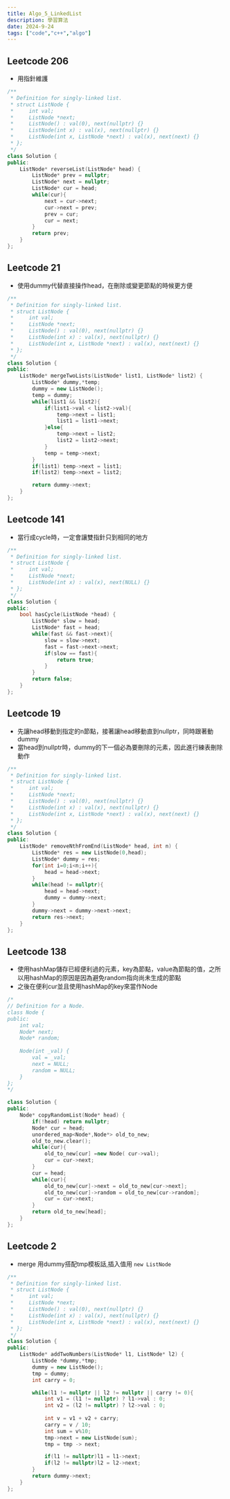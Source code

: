 ```yaml
---
title: Algo_5_LinkedList
description: 學習算法
date: 2024-9-24
tags: ["code","c++","algo"]
---
```


## Leetcode 206

- 用指針維護

```c++
/**
 * Definition for singly-linked list.
 * struct ListNode {
 *     int val;
 *     ListNode *next;
 *     ListNode() : val(0), next(nullptr) {}
 *     ListNode(int x) : val(x), next(nullptr) {}
 *     ListNode(int x, ListNode *next) : val(x), next(next) {}
 * };
 */
class Solution {
public:
    ListNode* reverseList(ListNode* head) {
        ListNode* prev = nullptr;
        ListNode* next = nullptr;
        ListNode* cur = head;
        while(cur){
            next = cur->next;
            cur->next = prev;
            prev = cur;
            cur = next;
        }
        return prev;
    }
};
```

## Leetcode 21

- 使用dummy代替直接操作head，在刪除或變更節點的時候更方便

```c++
/**
 * Definition for singly-linked list.
 * struct ListNode {
 *     int val;
 *     ListNode *next;
 *     ListNode() : val(0), next(nullptr) {}
 *     ListNode(int x) : val(x), next(nullptr) {}
 *     ListNode(int x, ListNode *next) : val(x), next(next) {}
 * };
 */
class Solution {
public:
    ListNode* mergeTwoLists(ListNode* list1, ListNode* list2) {
        ListNode* dummy,*temp;
        dummy = new ListNode();
        temp = dummy;
        while(list1 && list2){
            if(list1->val < list2->val){
                temp->next = list1;
                list1 = list1->next;
            }else{
                temp->next = list2;
                list2 = list2->next;
            }
            temp = temp->next;
        }
        if(list1) temp->next = list1;
        if(list2) temp->next = list2;

        return dummy->next;
    }
};
```

## Leetcode 141

- 當行成cycle時，一定會讓雙指針只到相同的地方

```c++
/**
 * Definition for singly-linked list.
 * struct ListNode {
 *     int val;
 *     ListNode *next;
 *     ListNode(int x) : val(x), next(NULL) {}
 * };
 */
class Solution {
public:
    bool hasCycle(ListNode *head) {
        ListNode* slow = head;
        ListNode* fast = head;
        while(fast && fast->next){
            slow = slow->next;
            fast = fast->next->next;
            if(slow == fast){
                return true;
            }
        }
        return false;
    }
};
```

## Leetcode 19

- 先讓head移動到指定的n節點，接著讓head移動直到nullptr，同時跟著動dummy
- 當head到nullptr時，dummy的下一個必為要刪除的元素，因此進行練表刪除動作

```c++
/**
 * Definition for singly-linked list.
 * struct ListNode {
 *     int val;
 *     ListNode *next;
 *     ListNode() : val(0), next(nullptr) {}
 *     ListNode(int x) : val(x), next(nullptr) {}
 *     ListNode(int x, ListNode *next) : val(x), next(next) {}
 * };
 */
class Solution {
public:
    ListNode* removeNthFromEnd(ListNode* head, int n) {
        ListNode* res = new ListNode(0,head);
        ListNode* dummy = res;
        for(int i=0;i<n;i++){
            head = head->next;
        }
        while(head != nullptr){
            head = head->next;
            dummy = dummy->next;
        }
        dummy->next = dummy->next->next;
        return res->next;
    }
};
```

## Leetcode 138

- 使用hashMap儲存已經便利過的元素，key為節點，value為節點的值，之所以用hashMap的原因是因為避免random指向尚未生成的節點
- 之後在便利cur並且使用hashMap的key來當作Node

```c++
/*
// Definition for a Node.
class Node {
public:
    int val;
    Node* next;
    Node* random;
    
    Node(int _val) {
        val = _val;
        next = NULL;
        random = NULL;
    }
};
*/

class Solution {
public:
    Node* copyRandomList(Node* head) {
        if(!head) return nullptr;
        Node* cur = head;
        unordered_map<Node*,Node*> old_to_new;
        old_to_new.clear();
        while(cur){
            old_to_new[cur] =new Node( cur->val);
            cur = cur->next;
        }
        cur = head;
        while(cur){
            old_to_new[cur]->next = old_to_new[cur->next];
            old_to_new[cur]->random = old_to_new[cur->random];
            cur = cur->next;
        }
        return old_to_new[head];
    }
};
```

## Leetcode 2

- merge 用dummy搭配tmp模板話,插入值用 `new ListNode`

```c++
/**
 * Definition for singly-linked list.
 * struct ListNode {
 *     int val;
 *     ListNode *next;
 *     ListNode() : val(0), next(nullptr) {}
 *     ListNode(int x) : val(x), next(nullptr) {}
 *     ListNode(int x, ListNode *next) : val(x), next(next) {}
 * };
 */
class Solution {
public:
    ListNode* addTwoNumbers(ListNode* l1, ListNode* l2) {
        ListNode *dummy,*tmp;
        dummy = new ListNode();
        tmp = dummy;
        int carry = 0;

        while(l1 != nullptr || l2 != nullptr || carry != 0){     
            int v1 = (l1 != nullptr) ? l1->val : 0;
            int v2 = (l2 != nullptr) ? l2->val : 0;
            
            int v = v1 + v2 + carry;
            carry = v / 10;
            int sum = v%10;            
            tmp->next = new ListNode(sum);
            tmp = tmp -> next;

            if(l1 != nullptr)l1 = l1->next;
            if(l2 != nullptr)l2 = l2->next;
        }   
        return dummy->next;
    }
};
```

